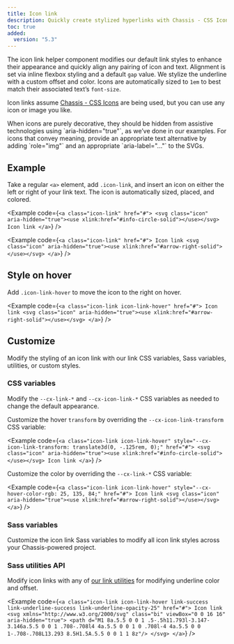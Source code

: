 ```yaml
---
title: Icon link
description: Quickly create stylized hyperlinks with Chassis - CSS Icons or other icons.
toc: true
added:
  version: "5.3"
---
```


The icon link helper component modifies our default link styles to enhance their appearance and quickly align any pairing of icon and text. Alignment is set via inline flexbox styling and a default `gap` value. We stylize the underline with a custom offset and color. Icons are automatically sized to `1em` to best match their associated text’s `font-size`.

Icon links assume [Chassis - CSS Icons](https://icons.chassis-ui.com) are being used, but you can use any icon or image you like.

<Callout>
When icons are purely decorative, they should be hidden from assistive technologies using `aria-hidden="true"`, as we’ve done in our examples. For icons that convey meaning, provide an appropriate text alternative by adding `role="img"` and an appropriate `aria-label="..."` to the SVGs.
</Callout>

## Example

Take a regular `<a>` element, add `.icon-link`, and insert an icon on either the left or right of your link text. The icon is automatically sized, placed, and colored.

<Example code={`<a class="icon-link" href="#">
    <svg class="icon" aria-hidden="true"><use xlink:href="#info-circle-solid"></use></svg>
    Icon link
  </a>`} />

<Example code={`<a class="icon-link" href="#">
    Icon link
    <svg class="icon" aria-hidden="true"><use xlink:href="#arrow-right-solid"></use></svg>
  </a>`} />

## Style on hover

Add `.icon-link-hover` to move the icon to the right on hover.

<Example code={`<a class="icon-link icon-link-hover" href="#">
    Icon link
    <svg class="icon" aria-hidden="true"><use xlink:href="#arrow-right-solid"></use></svg>
  </a>`} />

## Customize

Modify the styling of an icon link with our link CSS variables, Sass variables, utilities, or custom styles.

### CSS variables

Modify the `--cx-link-*` and `--cx-icon-link-*` CSS variables as needed to change the default appearance.

Customize the hover `transform` by overriding the `--cx-icon-link-transform` CSS variable:

<Example code={`<a class="icon-link icon-link-hover" style="--cx-icon-link-transform: translate3d(0, -.125rem, 0);" href="#">
    <svg class="icon" aria-hidden="true"><use xlink:href="#info-circle-solid"></use></svg>
    Icon link
  </a>`} />

Customize the color by overriding the `--cx-link-*` CSS variable:

<Example code={`<a class="icon-link icon-link-hover" style="--cx-hover-color-rgb: 25, 135, 84;" href="#">
    Icon link
    <svg class="icon" aria-hidden="true"><use xlink:href="#arrow-right-solid"></use></svg>
  </a>`} />

### Sass variables

Customize the icon link Sass variables to modify all icon link styles across your Chassis-powered project.

<ScssDocs name="icon-link-variables" file="scss/_variables.scss" />

### Sass utilities API

Modify icon links with any of [our link utilities]([[docsref:/utilities/link/]]) for modifying underline color and offset.

<Example code={`<a class="icon-link icon-link-hover link-success link-underline-success link-underline-opacity-25" href="#">
    Icon link
    <svg xmlns="http://www.w3.org/2000/svg" class="bi" viewBox="0 0 16 16" aria-hidden="true">
      <path d="M1 8a.5.5 0 0 1 .5-.5h11.793l-3.147-3.146a.5.5 0 0 1 .708-.708l4 4a.5.5 0 0 1 0 .708l-4 4a.5.5 0 0 1-.708-.708L13.293 8.5H1.5A.5.5 0 0 1 1 8z"/>
    </svg>
  </a>`} />
